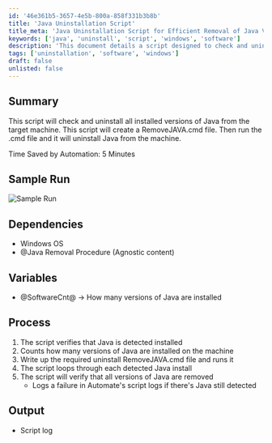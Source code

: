 ```yaml
---
id: '46e361b5-3657-4e5b-800a-858f331b3b8b'
title: 'Java Uninstallation Script'
title_meta: 'Java Uninstallation Script for Efficient Removal of Java Versions'
keywords: ['java', 'uninstall', 'script', 'windows', 'software']
description: 'This document details a script designed to check and uninstall all installed versions of Java from a target machine. It automates the process by creating and executing a RemoveJAVA.cmd file, streamlining software management and saving time in system maintenance.'
tags: ['uninstallation', 'software', 'windows']
draft: false
unlisted: false
---
```

## Summary

This script will check and uninstall all installed versions of Java from the target machine. This script will create a RemoveJAVA.cmd file. Then run the .cmd file and it will uninstall Java from the machine.

Time Saved by Automation: 5 Minutes

## Sample Run

![Sample Run](../../../static/img/Java---Uninstall-JDK-and-JRE/image_1.png)

## Dependencies

- Windows OS
- @Java Removal Procedure (Agnostic content)

## Variables

- @SoftwareCnt@ -> How many versions of Java are installed

## Process

1. The script verifies that Java is detected installed
2. Counts how many versions of Java are installed on the machine
3. Write up the required uninstall RemoveJAVA.cmd file and runs it
4. The script loops through each detected Java install
5. The script will verify that all versions of Java are removed
   - Logs a failure in Automate's script logs if there's Java still detected

## Output

- Script log











